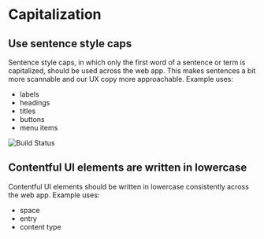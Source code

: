 # Capitalization

## Use sentence style caps

Sentence style caps, in which only the first word of a sentence or term is capitalized, should be used across the web app.
This makes sentences a bit more scannable and our UX copy more approachable.
Example uses:

- labels
- headings
- titles
- buttons
- menu items

![Build Status](/sentence-style-caps.jpg)

## Contentful UI elements are written in lowercase

Contentful UI elements should be written in lowercase consistently across the web app.
Example uses:

- space
- entry
- content type
